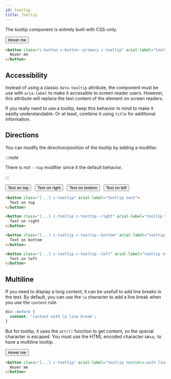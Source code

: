 ```yaml
---
id: tooltip
title: Tooltip
---
```



<Version version="1.1.0" source="glsass-components/_components.tooltip.scss" />

The tooltip component is entirely built with CSS-only.

<Example>
  <button
    className="c-button c-button--primary c-tooltip"
    arial-label="tooltip text"
  >
    Hover me
  </button>
</Example>

```html
<button class="c-button c-button--primary c-tooltip" arial-label="tooltip text">
  Hover me
</button>
```

## Accessibility

Instead of using a classic `data-tooltip` attribute, the component must be use
with `aria-label` to make it accessible to screen reader users. However, this
attribute will replace the text content of the element on screen readers.

If you really need to use a tooltip, keep this behavior in mind to make it
easilly understandable. Or at least, combine it using `title` for additional
information.

## Directions

You can modify the direction/position of the tooltip by adding a modifier.

:::note

There is not `--top` modifier since it the default behavior.

:::

<Example>
  <button
    className="c-button c-button--primary c-tooltip"
    arial-label="tooltip text"
  >
    Text on top
  </button>
  &nbsp;
  <button
    className="c-button c-button--primary c-tooltip c-tooltip--right"
    arial-label="tooltip text"
  >
    Text on right
  </button>
  &nbsp;
  <button
    className="c-button c-button--primary c-tooltip c-tooltip--bottom"
    arial-label="tooltip text"
  >
    Text on bottom
  </button>
  &nbsp;
  <button
    className="c-button c-button--primary c-tooltip c-tooltip--left"
    arial-label="tooltip text"
  >
    Text on left
  </button>
</Example>

<!-- prettier-ignore-start -->
```html
<button class="[...] c-tooltip" arial-label="tooltip text">
  Text on top
</button>

<button class="[...] c-tooltip c-tooltip--right" arial-label="tooltip text">
  Text on right
</button>

<button class="[...] c-tooltip c-tooltip--bottom" arial-label="tooltip text">
  Text on bottom
</button>

<button class="[...] c-tooltip c-tooltip--left" arial-label="tooltip text">
  Text on left
</button>
```
<!-- prettier-ignore-end -->

## Multiline

If you need to display a long content, it can be usefull to add line breaks in
the text. By default, you can use the `\a` character to add a line break when
you use the `content` rule.

```scss
div::before {
  content: 'content with \a line break';
}
```

But for tooltip, it uses the `attr()` function to get content, so the special
character is escaped. You must use the HTML encoded character `&#xa;` to have a
multiline tooltip.

<Example>
  <button
    className="c-button c-button--primary c-tooltip"
    arial-label="tooltip text&#xa;with line break"
  >
    Hover me
  </button>
</Example>

```html
<button class="[...] c-tooltip" arial-label="tooltip text&#xa;with line break">
  Hover me
</button>
```
